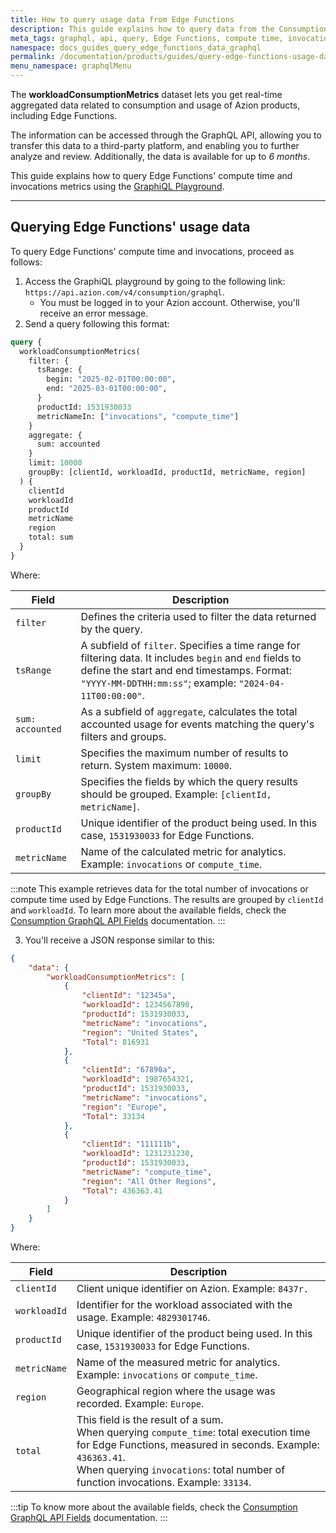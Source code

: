 ```yaml
---
title: How to query usage data from Edge Functions
description: This guide explains how to query data from the Consumption dataset and check Edge Functions' compute time and invocations using the GraphiQL Playground.
meta_tags: graphql, api, query, Edge Functions, compute time, invocations, usage data, consumption
namespace: docs_guides_query_edge_functions_data_graphql
permalink: /documentation/products/guides/query-edge-functions-usage-data-with-graphql/
menu_namespace: graphqlMenu
---
```


The **workloadConsumptionMetrics** dataset lets you get real-time aggregated data related to consumption and usage of Azion products, including Edge Functions.

The information can be accessed through the GraphQL API, allowing you to transfer this data to a third-party platform, and enabling you to further analyze and review. Additionally, the data is available for up to *6 months*.

This guide explains how to query Edge Functions' compute time and invocations metrics using the [GraphiQL Playground](/en/documentation/products/devtools/graphql-playground/).

---

## Querying Edge Functions' usage data

To query Edge Functions' compute time and invocations, proceed as follows:

1. Access the GraphiQL playground by going to the following link: `https://api.azion.com/v4/consumption/graphql`.
    - You must be logged in to your Azion account. Otherwise, you'll receive an error message.
2. Send a query following this format:

```graphql
query {
  workloadConsumptionMetrics(
    filter: {
      tsRange: { 
        begin: "2025-02-01T00:00:00",
        end: "2025-03-01T00:00:00",
      }
      productId: 1531930033
      metricNameIn: ["invocations", "compute_time"]
    }
    aggregate: {
      sum: accounted
    }
    limit: 10000
    groupBy: [clientId, workloadId, productId, metricName, region]
  ) {
    clientId
    workloadId
    productId
    metricName
    region
    total: sum
  }
}
```

Where:

| Field | Description |
|----------|----------|
| `filter` | Defines the criteria used to filter the data returned by the query. |
| `tsRange` | A subfield of `filter`. Specifies a time range for filtering data. It includes `begin` and `end` fields to define the start and end timestamps. Format: `"YYYY-MM-DDTHH:mm:ss"`; example: `"2024-04-11T00:00:00"`. |
| `sum: accounted` | As a subfield of `aggregate`, calculates the total accounted usage for events matching the query's filters and groups. |
| `limit` | Specifies the maximum number of results to return. System maximum: `10000`. |
| `groupBy` | Specifies the fields by which the query results should be grouped. Example: `[clientId, metricName]`. |
| `productId` | Unique identifier of the product being used. In this case, `1531930033` for Edge Functions. |
| `metricName` | Name of the calculated metric for analytics. Example: `invocations` or `compute_time`.  |

:::note
This example retrieves data for the total number of invocations or compute time used by Edge Functions. The results are grouped by `clientId` and `workloadId`. To learn more about the available fields, check the [Consumption GraphQL API Fields](/en/documentation/devtools/graphql-api/features/gql-consumption-fields/) documentation.
:::

3. You'll receive a JSON response similar to this: 

```json
{
	"data": {
		"workloadConsumptionMetrics": [
			{
				"clientId": "12345a",
				"workloadId": 1234567890,
				"productId": 1531930033,
				"metricName": "invocations",
				"region": "United States",
				"Total": 816931
			},
			{
				"clientId": "67890a",
				"workloadId": 1987654321,
				"productId": 1531930033,
				"metricName": "invocations",
				"region": "Europe",
				"Total": 33134
			},
			{
				"clientId": "111111b",
				"workloadId": 1231231230,
				"productId": 1531930033,
				"metricName": "compute_time",
				"region": "All Other Regions",
				"Total": 436363.41
			}
		]
	}
}
```

Where:

| Field | Description |
|----------|----------|
| `clientId` | Client unique identifier on Azion. Example: `8437r.` |
| `workloadId` | Identifier for the workload associated with the usage. Example: `4829301746`. |
| `productId` | Unique identifier of the product being used. In this case, `1531930033` for Edge Functions. |
| `metricName` | Name of the measured metric for analytics. Example: `invocations` or `compute_time`.  |
| `region` | Geographical region where the usage was recorded. Example: `Europe`. |
| `total` | This field is the result of a sum. <br/> When querying `compute_time`:  total execution time for Edge Functions, measured in seconds. Example: `436363.41`. <br/> When querying `invocations`: total number of function invocations. Example: `33134`. |

:::tip
To know more about the available fields, check the [Consumption GraphQL API Fields](/en/documentation/devtools/graphql-api/features/gql-consumption-fields/) documentation.
:::